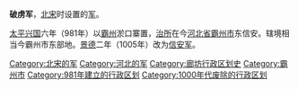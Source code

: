 '''破虏军'''，[[北宋|北宋]]时设置的[[军_(行政区划)|军]]。

[[太平兴国|太平兴国]]六年（981年）以[[霸州_(后周)|霸州]]淤口寨置，[[治所|治所]]在今[[河北省|河北省]][[霸州市|霸州市]]东信安。辖境相当今霸州市东部地。[[景德|景德]]二年（1005年）改为[[信安军|信安军]]。 

{{北宋行政区划小作品}}
{{DEFAULTSORT:P}}
[[Category:北宋的军|Category:北宋的军]] 
[[Category:河北的军|Category:河北的军]] 
[[Category:廊坊行政区划史|Category:廊坊行政区划史]]
[[Category:霸州市|Category:霸州市]]
[[Category:981年建立的行政区划|Category:981年建立的行政区划]]
[[Category:1000年代废除的行政区划|Category:1000年代废除的行政区划]]